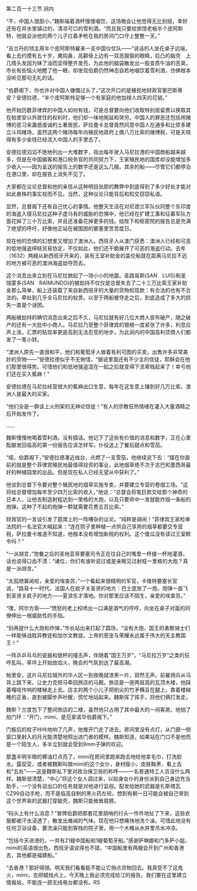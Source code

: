 

第二百一十三节 涧内

“不，中国人很胆小，”魏斯端着酒杯慢慢啜饮，这场晚会让他觉得无比别扭，幸好还有在井水里镇过的，清凉可口的雪利酒。“而且我只要给旅馆老板半个皮阿斯特，他就会派他的两个儿子扛着矛枪在我的房间门口守上整整一天。”

“吉兰丹的领主用半个皮阿斯特雇来一支中国仪仗队——”说话的人坐在桌子远端，看上去约摸有五十岁，鹰钩鼻，高颧骨上边有一双恶狠狠的眼睛，后凸的脑壳　上几绺头发因为抹了油而显得整齐发亮，为此他的脑袋散发出一股变质牛油的恶臭。市长有些恼火地瞪了他一眼，却发现伯爵仍然神态自若地啜饮着雪利酒，仿佛根本没听见那句无礼的话。

“伯爵阁下，你也许对中国人慷慨过头了，”这次开口的是殖民地财政官塞巴斯蒂安？安德拉德，“半个皮阿斯特足够一个有家庭的他加禄人四天的花销。”

他开始历数菲律宾的中国人如何有钱，可是总督要向他们收取特别居留费以换取其在帕里安以外居住的权利时，他们却一味地拖延和哭穷。中国人的罪恶还包括用赌博的恶习来蛊惑虔诚的土著居民，萨拉曼卡总督竟然同意中国人在通多和比侬多建立斗鸡赌场，虽然这两个赌场每年向殖民地政府上缴八万比索的赌博税，可是天晓得有多少金钱已经流入中国人的手里去了。

安德拉德滔滔不绝地列出一大堆数字，指出每年驶入马尼拉港的中国商船越来越多，但是在中国掮客和港口税务官的共同努力下，王家殖民地的国库却没能增加多少收入――因为呈送的报告上的数字还是这么几艘。其余的船――尽管它们都停泊在港口里，却在报告上消失不见了。

大家都在议论总督和他的亲信从这种明目张胆的舞弊中到底得到了多少好处才能对如此悬殊的事实视而不见。当然，这种议论只能背后和知交窃窃私语。

显然，总督阁下还有自己忧心的事情。他整天生活在对尼德兰军队伙同整个东印度的海盗入侵马尼拉这种子虚乌有的威胁的恐惧中，他已经在扩建工事和征募军队方面花掉了三十万比索，并且还准备花掉更多的钱。给陛下和枢密院的报告总是充满了绝望的呼吁，好像他正站在被围困的要塞里苦苦度日。

现在他的恐惧的幻想里又增加了澳洲人。西班牙人从澳门获悉：澳洲人已经和可恶的低地强盗缔结贸易协定，不仅如此，他们还干脆展开了可恶的海盗行动。去年（1632）两艘从新西班牙开来的，装有王室补助金的盖伦船就在距离马尼拉不远的地方被可恶的澳洲海盗劫夺而去。

这个消息出来立刻在马尼拉掀起了一场小小的地震。圣路易斯(SAN　LUIS)和圣瑞蒙多(SAN　RAIMUNDO)的被劫持不仅仅是总督失去了二十三万比索王家补助金那么简单，船上还装载了来自新西班牙的大量的货物和现款：有合法的也有不合法的。牵扯到几乎全马尼拉的权贵。以至于两船被夺走之后，到底造成了多大的损失一直是个谜团。

两船被劫持的确切消息出来之后不久，马尼拉就有好几位大商人宣布破产，随之破产的还有一大批中小商人。马尼拉乃至整个菲律宾的银根一度紧张了许多，利息应声上涨，汇票的贴现率更是高到无法忍受的地步，为此涧内的中国高利贷商人们都发了一笔小财。

“澳洲人原先一直很和平，他们和葡萄牙人做着有利可图的买卖，出售许多非常美妙的货物――”安德拉德似乎不无惋惜，“据说里面还有不少主的信徒，耶稣会在他们那里很得势。可惜他们和低地强盗混在一起之后就变得下流卑贱起来了！幸亏他们还在买入蕉麻！”

安德拉德在马尼拉经营很大的蕉麻出口生意，每年在这生意上赚到好几万比索。澳洲人是最大的买家。

“他们全是一群该上火刑架的无神论信徒！”有人的宗教狂热情绪在灌入大量酒精之后开始发作了。

……

魏斯慢慢地喝着雪利酒，没有插话。他记下了这些有价值的消息和数字，正在心里酝酿发回临高的第一份报告应该怎样写。仆役送上了餐后甜点和雪茄。

“喏，伯爵阁下，”安德拉德凑近烛台，点燃了一支雪茄，他继续说下去：“摆在你面前的就是整个菲律宾殖民地最值得投资的事业，此地烟草绝不次于古巴和墨西哥最好的种植园里的出品。但是现在私人已经无望从中获利了。”

他谈到总督下令要对整个殖民地的烟草实施专卖，并要建立专营的卷烟工场。“这将给总督增加每年至少四万比索的收入，”他说：“总督会将笔巨款交给那个神奇的日本人，让他去制造射程达到一里格的大炮，以及只要命中一发就能炸毁一条船的炮弹。这种了不起的炮弹一颗就需要花费五百比索。”

财政官的一言谈引发了筵席上的一阵嘈杂的议论。“纯粹是胡闹！”菲律宾王家检审法院的一名法官大喊起来：“连在院子里种植一点供自己享用的烟草都要交专营税，萨拉曼卡难道不知道，他根本没有增加新税的权利。这个傻瓜没有读过王室敕令吗？”

“一派胡言，”饱餐之后的圣地亚哥要塞司令正在往自己的嘴里一杯接一杯地灌酒，话也说得口齿不清：“诸位，你们有谁听说过或是亲眼见过射程一里格的大炮？真是一派胡言。”

“太孤陋寡闻啦，亲爱的埃查苏，”一个看起来很精明的军官，卡维特要塞长官说，“路易十一时代，法国人在疯子关圣贤的地方：巴士底放了一炮，炮弹一直飞到圣贤关疯子的地方——夏浪东才落地。你对那里应该不陌生，亲爱的埃查苏。”

“嘿，阿尔方索——”愤怒的老上校喷出一口满是酒气的哼哼，向坐在桌子对面的同僚伸出一根威胁性的手指。

“别再提什么大炮和炸弹，”市长站出来打起了圆场，“没有大炮，国王的勇敢骑士们一样能够战胜异教徒和加尔文教徒。上帝的恩宠与荣耀永远属于伟大的天主教国王！”

一阵乒乒乓乓的瓷器和银杯的撞击声，伴随着“国王万岁”，“马尼拉万岁”之类的狂呼乱叫，草坪上开始放焰火，晚会的气氛到达了最高潮。

帕里安，这片马尼拉城外的华人区一到夜晚就漆黑一片，寂然无声。前雇佣兵从马背上跳下来，让史力克把马牵回旅店的马厩。旅店是一座两层高的瓦顶木楼，他踩　着嘎吱作响的楼梯走上去。店主的两个小儿子把削尖的竹矛横亘在腿上，靠着楼梯睡的正香，直到被脚步声吵醒，慌忙地站起来。魏斯挥了挥手，将他们俩打发走。

魏斯？兰度包下了整间旅店的二楼，虽然他只占用了其中最大的一间客房。他拍了拍门环：“开门，mimi，是范拿诺华伯爵阁下。”

门板后的栓子咔咔地响了几声，他推开门走了进去。房间里没有点灯，从门廊一侧窗口里射入的月光能清楚地照出进门者的模样。魏斯知道，如果站在门口不是他而是一个陌生人，多半立刻就会受到9mm子弹的欢迎。

那盏半明半暗的椰油灯点亮了，mimi在房间里跑来跑去地给他拿毛巾，打洗脸水。露契亚，或者被魏斯叫做mimi的这个女仆，身材瘦小，皮肤黝黑，看上去和“五处”——这是魏斯私下里对政治保卫局的称呼——一名普通特工人员没什么两样。魏斯很清楚，“中心”将这个女人调过来，以贴身女仆的身份派到自己身边充当助手，一个没有说出口的任务就是对他进行监视。配发给她的武器是扎斯塔瓦CZ99自动手枪，而不是临高自制的黑火药左轮。想到有朝一日可能会被自己带到这个世界来的武器打穿脑壳，魏斯只能耸耸肩膀。

“码头上有什么消息？”冒牌伯爵把那套花里胡哨的行头一件件地扯了下来，这些衣服都被汗水浸透了，散发出难闻的气味。现在他只想痛快地洗个澡。可惜此地没有任何卫浴设备，要洗澡只能到客栈的院子里，用一个木桶从水井里吊水冲凉。

“包括今天进港的，一共有21艘中国船和1艘葡萄牙船。”感谢萨琳娜和门多萨小姐，mimi的英语很出色，西班牙语说得也不错，“中国船里有两艘会开到广州和香港去，其他都是福建船。”

“去香港？那好得很。明天我们看看能不能让它捎点货物回去。我真受不了这鬼火，mimi，去把蜡烛点上，今天晚上我必须完成给江的报告。我们要在这里建立情报站，不能连一部无线电台都没有。RS

